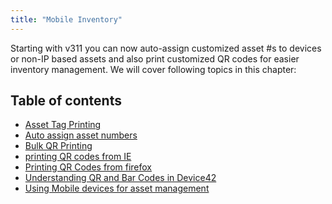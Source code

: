 ```yaml
---
title: "Mobile Inventory"
---
```


Starting with v311 you can now auto-assign customized asset #s to devices or non-IP based assets and also print customized QR codes for easier inventory management. We will cover following topics in this chapter:



## Table of contents

- [Asset Tag Printing](infrastructure-management/mobile-inventory/asset-tag-printing.mdx)
- [Auto assign asset numbers](infrastructure-management/mobile-inventory/auto-assign-asset-numbers.mdx)
- [Bulk QR Printing](infrastructure-management/mobile-inventory/bulk-qr-printing.mdx)
- [printing QR codes from IE](infrastructure-management/mobile-inventory/printing-qr-codes-from-ie.mdx)
- [Printing QR Codes from firefox](infrastructure-management/mobile-inventory/printing-qr-codes-from-firefox.mdx)
- [Understanding QR and Bar Codes in Device42](infrastructure-management/mobile-inventory/understanding-qr-and-bar-codes-in-device42.mdx)
- [Using Mobile devices for asset management](infrastructure-management/mobile-inventory/using-mobile-devices-for-asset-management.mdx)